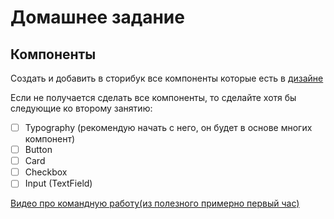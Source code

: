 # Домашнее задание

## Компоненты

Создать и добавить в сторибук все компоненты которые есть в
[дизайне](https://www.figma.com/file/PwHkQjA62wyw8BSEyW4gIk/%D0%9E%D0%B1%D1%83%D1%87%D0%B5%D0%BD%D0%B8%D0%B5-%D0%BF%D0%BE-%D0%BA%D0%B0%D1%80%D1%82%D0%BE%D1%87%D0%BA%D0%B0%D0%BC?type=design&node-id=5655-1291)

Если не получается сделать все компоненты, то сделайте хотя бы следующие ко второму занятию:

- [ ] Typography (рекомендую начать с него, он будет в основе многих компонент)
- [ ] Button
- [ ] Card
- [ ] Checkbox
- [ ] Input (TextField)

[Видео про командную работу(из полезного примерно первый час)](https://www.youtube.com/watch?v=PROlb-RaIqk&list=PLMH1EP4byJHRnHhGr4-madQs_PNRTGXft&index=5)
